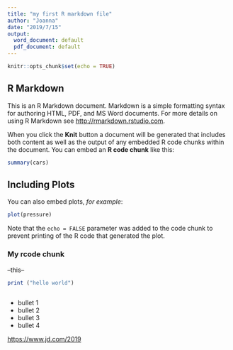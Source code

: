 ---
title: "my first R markdown file"
author: "Joanna"
date: "2019/7/15"
output:
  word_document: default
  pdf_document: default
---

```{r setup, include=FALSE}
knitr::opts_chunk$set(echo = TRUE)
```

## R Markdown

This is an R Markdown document. Markdown is a simple formatting syntax for authoring HTML, PDF, and MS Word documents. For more details on using R Markdown see <http://rmarkdown.rstudio.com>.

When you click the **Knit** button a document will be generated that includes both content as well as the output of any embedded R code chunks within the document. You can embed an **R code chunk** like this:

```{r cars}
summary(cars)
```

## Including Plots

You can also embed plots, *for example*:

```{r pressure, echo=FALSE}
plot(pressure)
```

Note that the `echo = FALSE` parameter was added to the code chunk to prevent printing of the R code that generated the plot.

### My rcode chunk

--this--

```{r}
print ("hello world")
 
```
- bullet 1  
- bullet 2  
- bullet 3  
- bullet 4 

[https://www.jd.com/2019](my test)